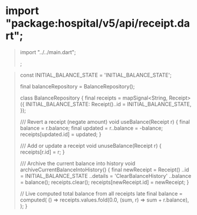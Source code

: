 # import "package:hospital/v5/api/receipt.dart";

> import "../../main.dart";
>
> ;

> const INITIAL_BALANCE_STATE = 'INITIAL_BALANCE_STATE';
>
> final balanceRepository = BalanceRepository();
>
> class BalanceRepository {
> final receipts = mapSignal<String, Receipt>({
> INITIAL_BALANCE_STATE: Receipt()..id = INITIAL_BALANCE_STATE,
> });
>
> /// Revert a receipt (negate amount)
> void useBalance(Receipt r) {
> final balance = r.balance;
> final updated = r..balance = -balance;
> receipts[updated.id] = updated;
> }
>
> /// Add or update a receipt
> void unuseBalance(Receipt r) {
> receipts[r.id] = r;
> }
>
> /// Archive the current balance into history
> void archiveCurrentBalanceIntoHistory() {
> final newReceipt = Receipt()
> ..id = INITIAL_BALANCE_STATE
> ..details = 'ClearBalanceHistory'
> ..balance = balance();
> receipts.clear();
> receipts[newReceipt.id] = newReceipt;
> }
>
> // Live computed total balance from all receipts
> late final balance = computed(
> () => receipts.values.fold(0.0, (sum, r) => sum + r.balance),
> );
> }

